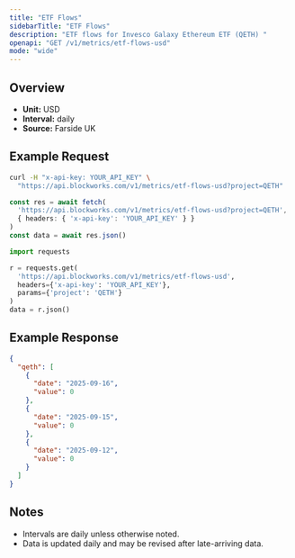 ```yaml
---
title: "ETF Flows"
sidebarTitle: "ETF Flows"
description: "ETF flows for Invesco Galaxy Ethereum ETF (QETH) "
openapi: "GET /v1/metrics/etf-flows-usd"
mode: "wide"
---
```


## Overview

- **Unit:** USD
- **Interval:** daily
- **Source:** Farside UK

## Example Request

<CodeGroup>

```bash cURL
curl -H "x-api-key: YOUR_API_KEY" \
  "https://api.blockworks.com/v1/metrics/etf-flows-usd?project=QETH"
```

```typescript TypeScript
const res = await fetch(
  'https://api.blockworks.com/v1/metrics/etf-flows-usd?project=QETH',
  { headers: { 'x-api-key': 'YOUR_API_KEY' } }
)
const data = await res.json()
```

```python Python
import requests

r = requests.get(
  'https://api.blockworks.com/v1/metrics/etf-flows-usd',
  headers={'x-api-key': 'YOUR_API_KEY'},
  params={'project': 'QETH'}
)
data = r.json()
```

</CodeGroup>

## Example Response

```json
{
  "qeth": [
    {
      "date": "2025-09-16",
      "value": 0
    },
    {
      "date": "2025-09-15",
      "value": 0
    },
    {
      "date": "2025-09-12",
      "value": 0
    }
  ]
}
```

## Notes
- Intervals are daily unless otherwise noted.
- Data is updated daily and may be revised after late-arriving data.
